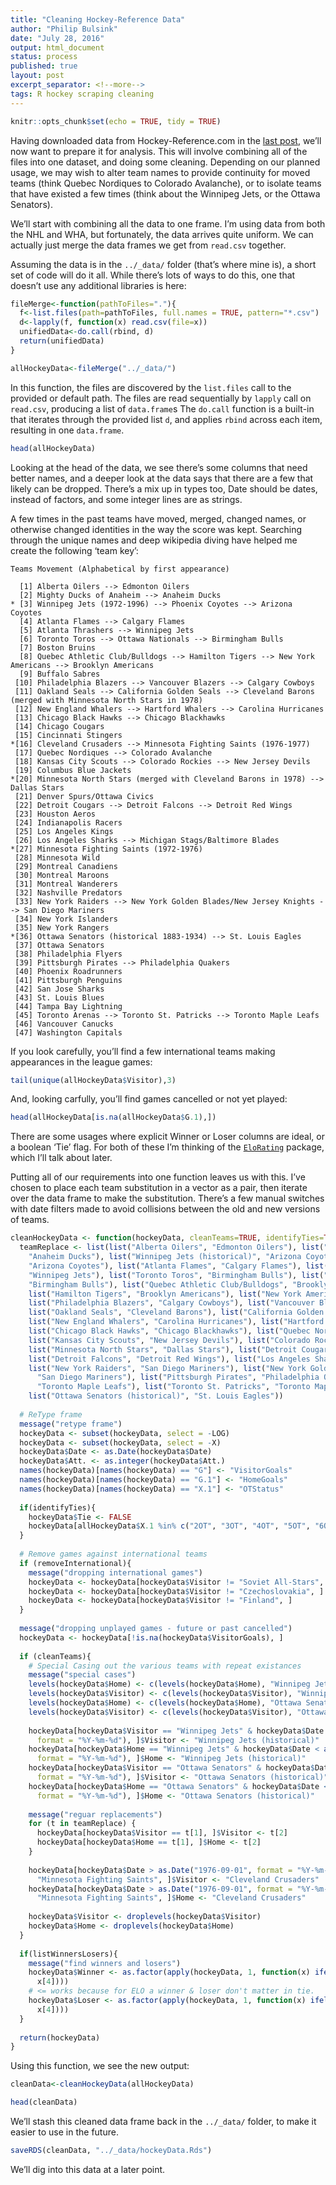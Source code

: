 ```yaml
---
title: "Cleaning Hockey-Reference Data"
author: "Philip Bulsink"
date: "July 28, 2016"
output: html_document
status: process
published: true
layout: post
excerpt_separator: <!--more-->
tags: R hockey scraping cleaning
---
```


```r
knitr::opts_chunk$set(echo = TRUE, tidy = TRUE)
```

Having downloaded data from Hockey-Reference.com in the [last post]({{ site.baseurl }}/blog/2016-07-28/Getting-Data-Part-One.html), we'll now want to prepare it for analysis. This will involve combining all of the files into one dataset, and doing some cleaning. Depending on our planned usage, we may wish to alter team names to provide continuity for moved teams (think Quebec Nordiques to Colorado Avalanche), or to isolate teams that have existed a few times (think about the Winnipeg Jets, or the Ottawa Senators).

<!--more-->

We'll start with combining all the data to one frame. I'm using data from both the NHL and WHA, but fortunately, the data arrives quite uniform. We can actually just merge the data frames we get from `read.csv` together.

Assuming the data is in the `../_data/` folder (that's where mine is), a short set of code will do it all. While there's lots of ways to do this, one that doesn't use any additional libraries is here:

```r
fileMerge<-function(pathToFiles="."){
  f<-list.files(path=pathToFiles, full.names = TRUE, pattern="*.csv")
  d<-lapply(f, function(x) read.csv(file=x))
  unifiedData<-do.call(rbind, d)
  return(unifiedData)
}

allHockeyData<-fileMerge("../_data/")
```

In this function, the files are discovered by the `list.files` call to the provided or default path. The files are read sequentially by `lapply` call on `read.csv`, producing a list of `data.frame`s The `do.call` function is a built-in that iterates through the provided list `d`, and applies `rbind` across each item, resulting in one `data.frame`.

```r
head(allHockeyData)
```

Looking at the head of the data, we see there's some columns that need better names, and a deeper look at the data says that there are a few that likely can be dropped. There's a mix up in types too, Date should be dates, instead of factors, and some integer lines are as strings. 

A few times in the past teams have moved, merged, changed names, or otherwise changed identities in the way the score was kept. Searching through the unique names and deep wikipedia diving have helped me create the following 'team key':

```
Teams Movement (Alphabetical by first appearance)

  [1] Alberta Oilers --> Edmonton Oilers 
  [2] Mighty Ducks of Anaheim --> Anaheim Ducks 
* [3] Winnipeg Jets (1972-1996) --> Phoenix Coyotes --> Arizona Coyotes 
  [4] Atlanta Flames --> Calgary Flames 
  [5] Atlanta Thrashers --> Winnipeg Jets 
  [6] Toronto Toros --> Ottawa Nationals --> Birmingham Bulls
  [7] Boston Bruins 
  [8] Quebec Athletic Club/Bulldogs --> Hamilton Tigers --> New York Americans --> Brooklyn Americans
  [9] Buffalo Sabres
 [10] Philadelphia Blazers --> Vancouver Blazers --> Calgary Cowboys
 [11] Oakland Seals --> California Golden Seals --> Cleveland Barons (merged with Minnesota North Stars in 1978)
 [12] New England Whalers --> Hartford Whalers --> Carolina Hurricanes
 [13] Chicago Black Hawks --> Chicago Blackhawks 
 [14] Chicago Cougars
 [15] Cincinnati Stingers
*[16] Cleveland Crusaders --> Minnesota Fighting Saints (1976-1977)
 [17] Quebec Nordiques --> Colorado Avalanche 
 [18] Kansas City Scouts --> Colorado Rockies --> New Jersey Devils 
 [19] Columbus Blue Jackets 
*[20] Minnesota North Stars (merged with Cleveland Barons in 1978) --> Dallas Stars 
 [21] Denver Spurs/Ottawa Civics               
 [22] Detroit Cougars --> Detroit Falcons --> Detroit Red Wings 
 [23] Houston Aeros                            
 [24] Indianapolis Racers
 [25] Los Angeles Kings 
 [26] Los Angeles Sharks --> Michigan Stags/Baltimore Blades
*[27] Minnesota Fighting Saints (1972-1976)                
 [28] Minnesota Wild 
 [29] Montreal Canadiens                       
 [30] Montreal Maroons                         
 [31] Montreal Wanderers                       
 [32] Nashville Predators 
 [33] New York Raiders --> New York Golden Blades/New Jersey Knights --> San Diego Mariners
 [34] New York Islanders                       
 [35] New York Rangers                         
*[36] Ottawa Senators (historical 1883-1934) --> St. Louis Eagles
 [37] Ottawa Senators 
 [38] Philadelphia Flyers 
 [39] Pittsburgh Pirates --> Philadelphia Quakers 
 [40] Phoenix Roadrunners                      
 [41] Pittsburgh Penguins 
 [42] San Jose Sharks 
 [43] St. Louis Blues 
 [44] Tampa Bay Lightning 
 [45] Toronto Arenas --> Toronto St. Patricks --> Toronto Maple Leafs 
 [46] Vancouver Canucks 
 [47] Washington Capitals 
```

If you look carefully, you'll find a few international teams making appearances in the league games:

```r
tail(unique(allHockeyData$Visitor),3)
```

And, looking carfully, you'll find games cancelled or not yet played:

```r
head(allHockeyData[is.na(allHockeyData$G.1),])
```

There are some usages where explicit Winner or Loser columns are ideal, or a boolean 'Tie' flag. For both of these I'm thinking of the [`EloRating`](https://cran.r-project.org/web/packages/EloRating/index.html) package, which I'll talk about later.

Putting all of our requirements into one function leaves us with this. I've chosen to place each team substitution in a vector as a pair, then iterate over the data frame to make the substitution. There's a few manual switches with date filters made to avoid collisions between the old and new versions of teams.

```r
cleanHockeyData <- function(hockeyData, cleanTeams=TRUE, identifyTies=TRUE, listWinnersLosers=TRUE, removeInternational=TRUE) {
  teamReplace <- list(list("Alberta Oilers", "Edmonton Oilers"), list("Mighty Ducks of Anaheim", 
    "Anaheim Ducks"), list("Winnipeg Jets (historical)", "Arizona Coyotes"), list("Phoenix Coyotes", 
    "Arizona Coyotes"), list("Atlanta Flames", "Calgary Flames"), list("Atlanta Thrashers", 
    "Winnipeg Jets"), list("Toronto Toros", "Birmingham Bulls"), list("Ottawa Nationals", 
    "Birmingham Bulls"), list("Quebec Athletic Club/Bulldogs", "Brooklyn Americans"), 
    list("Hamilton Tigers", "Brooklyn Americans"), list("New York Americans", "Brooklyn Americans"), 
    list("Philadelphia Blazers", "Calgary Cowboys"), list("Vancouver Blazers", "Calgary Cowboys"), 
    list("Oakland Seals", "Cleveland Barons"), list("California Golden Seals", "Cleveland Barons"), 
    list("New England Whalers", "Carolina Hurricanes"), list("Hartford Whalers", "Carolina Hurricanes"), 
    list("Chicago Black Hawks", "Chicago Blackhawks"), list("Quebec Nordiques", "Colorado Avalanche"), 
    list("Kansas City Scouts", "New Jersey Devils"), list("Colorado Rockies", "New Jersey Devils"), 
    list("Minnesota North Stars", "Dallas Stars"), list("Detroit Cougars", "Detroit Red Wings"), 
    list("Detroit Falcons", "Detroit Red Wings"), list("Los Angeles Sharks", "Michigan Stags/Baltimore Blades"), 
    list("New York Raiders", "San Diego Mariners"), list("New York Golden Blades/New Jersey Knights", 
      "San Diego Mariners"), list("Pittsburgh Pirates", "Philadelphia Quakers"), list("Toronto Arenas", 
      "Toronto Maple Leafs"), list("Toronto St. Patricks", "Toronto Maple Leafs"), 
    list("Ottawa Senators (historical)", "St. Louis Eagles"))
  
  # ReType frame
  message("retype frame")
  hockeyData <- subset(hockeyData, select = -LOG)
  hockeyData <- subset(hockeyData, select = -X)
  hockeyData$Date <- as.Date(hockeyData$Date)
  hockeyData$Att. <- as.integer(hockeyData$Att.)
  names(hockeyData)[names(hockeyData) == "G"] <- "VisitorGoals"
  names(hockeyData)[names(hockeyData) == "G.1"] <- "HomeGoals"
  names(hockeyData)[names(hockeyData) == "X.1"] <- "OTStatus"
  
  if(identifyTies){
    hockeyData$Tie <- FALSE
    hockeyData[allHockeyData$X.1 %in% c("2OT", "3OT", "4OT", "5OT", "6OT", "OT", "SO"), ]$Tie <- TRUE
  }
  
  # Remove games against international teams
  if (removeInternational){
    message("dropping international games")
    hockeyData <- hockeyData[hockeyData$Visitor != "Soviet All-Stars", ]
    hockeyData <- hockeyData[hockeyData$Visitor != "Czechoslovakia", ]
    hockeyData <- hockeyData[hockeyData$Visitor != "Finland", ]
  }
  
  message("dropping unplayed games - future or past cancelled")
  hockeyData <- hockeyData[!is.na(hockeyData$VisitorGoals), ]
  
  if (cleanTeams){
    # Special Casing out the various teams with repeat existances
    message("special cases")
    levels(hockeyData$Home) <- c(levels(hockeyData$Home), "Winnipeg Jets (historical)")
    levels(hockeyData$Visitor) <- c(levels(hockeyData$Visitor), "Winnipeg Jets (historical)")
    levels(hockeyData$Home) <- c(levels(hockeyData$Home), "Ottawa Senators (historical)")
    levels(hockeyData$Visitor) <- c(levels(hockeyData$Visitor), "Ottawa Senators (historical)")
    
    hockeyData[hockeyData$Visitor == "Winnipeg Jets" & hockeyData$Date < as.Date("1997-01-01", 
      format = "%Y-%m-%d"), ]$Visitor <- "Winnipeg Jets (historical)"
    hockeyData[hockeyData$Home == "Winnipeg Jets" & hockeyData$Date < as.Date("1997-01-01", 
      format = "%Y-%m-%d"), ]$Home <- "Winnipeg Jets (historical)"
    hockeyData[hockeyData$Visitor == "Ottawa Senators" & hockeyData$Date < as.Date("1935-01-01", 
      format = "%Y-%m-%d"), ]$Visitor <- "Ottawa Senators (historical)"
    hockeyData[hockeyData$Home == "Ottawa Senators" & hockeyData$Date < as.Date("1935-01-01", 
      format = "%Y-%m-%d"), ]$Home <- "Ottawa Senators (historical)"
    
    message("reguar replacements")
    for (t in teamReplace) {
      hockeyData[hockeyData$Visitor == t[1], ]$Visitor <- t[2]
      hockeyData[hockeyData$Home == t[1], ]$Home <- t[2]
    }
    
    hockeyData[hockeyData$Date > as.Date("1976-09-01", format = "%Y-%m-%d") & hockeyData$Visitor == 
      "Minnesota Fighting Saints", ]$Visitor <- "Cleveland Crusaders"
    hockeyData[hockeyData$Date > as.Date("1976-09-01", format = "%Y-%m-%d") & hockeyData$Home == 
      "Minnesota Fighting Saints", ]$Home <- "Cleveland Crusaders"
    
    hockeyData$Visitor <- droplevels(hockeyData$Visitor)
    hockeyData$Home <- droplevels(hockeyData$Home)
  }
  
  if(listWinnersLosers){
    message("find winners and losers")
    hockeyData$Winner <- as.factor(apply(hockeyData, 1, function(x) ifelse(x[3] > x[5], x[2], 
      x[4])))
    # <= works because for ELO a winner & loser don't matter in tie.
    hockeyData$Loser <- as.factor(apply(hockeyData, 1, function(x) ifelse(x[3] <= x[5], x[2], 
      x[4])))
  }
  
  return(hockeyData)
}
```

Using this function, we see the new output:
```r
cleanData<-cleanHockeyData(allHockeyData)

head(cleanData)
```

We'll stash this cleaned data frame back in the `../_data/` folder, to make it easier to use in the future. 

```r
saveRDS(cleanData, "../_data/hockeyData.Rds")
```

We'll dig into this data at a later point.
